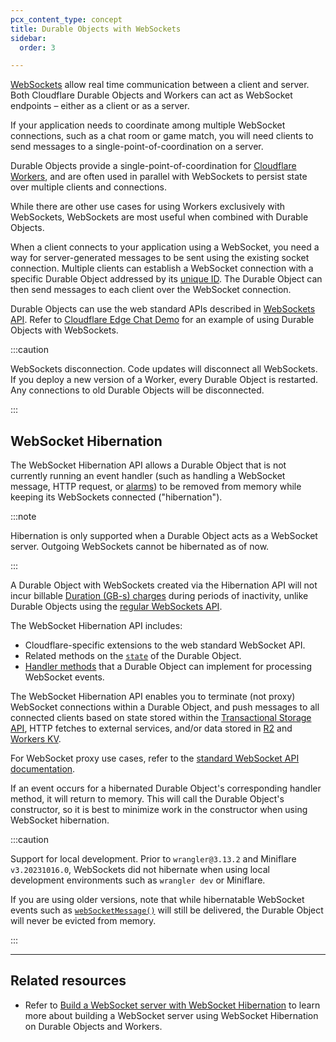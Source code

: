 ```yaml
---
pcx_content_type: concept
title: Durable Objects with WebSockets
sidebar:
  order: 3

---
```


[WebSockets](/durable-objects/api/websockets/) allow real time communication between a client and server. Both Cloudflare Durable Objects and Workers can act as WebSocket endpoints – either as a client or as a server.

If your application needs to coordinate among multiple WebSocket connections, such as a chat room or game match, you will need clients to send messages to a single-point-of-coordination on a server.

Durable Objects provide a single-point-of-coordination for [Cloudflare Workers](/workers/), and are often used in parallel with WebSockets to persist state over multiple clients and connections.

While there are other use cases for using Workers exclusively with WebSockets, WebSockets are most useful when combined with Durable Objects.

When a client connects to your application using a WebSocket, you need a way for server-generated messages to be sent using the existing socket connection. Multiple clients can establish a WebSocket connection with a specific Durable Object addressed by its [unique ID](/durable-objects/best-practices/access-durable-objects-from-a-worker/#1-create-durable-object-ids). The Durable Object can then send messages to each client over the WebSocket connection.

Durable Objects can use the web standard APIs described in [WebSockets API](/durable-objects/api/websockets/). Refer to [Cloudflare Edge Chat Demo](https://github.com/cloudflare/workers-chat-demo) for an example of using Durable Objects with WebSockets.

:::caution

WebSockets disconnection. Code updates will disconnect all WebSockets. If you deploy a new version of a Worker, every Durable Object is restarted. Any connections to old Durable Objects will be disconnected.


:::

## WebSocket Hibernation

The WebSocket Hibernation API allows a Durable Object that is not currently running an event handler (such as handling a WebSocket message, HTTP request, or [alarms](/durable-objects/api/alarms/)) to be removed from memory while keeping its WebSockets connected ("hibernation").

:::note


Hibernation is only supported when a Durable Object acts as a WebSocket server. Outgoing WebSockets cannot be hibernated as of now.


:::

A Durable Object with WebSockets created via the Hibernation API will not incur billable [Duration (GB-s) charges](/durable-objects/platform/pricing/) during periods of inactivity, unlike Durable Objects using the [regular WebSockets API](/workers/runtime-apis/websockets/).

The WebSocket Hibernation API includes:

* Cloudflare-specific extensions to the web standard WebSocket API.
* Related methods on the [`state`](/durable-objects/api/websockets/#state-methods) of the Durable Object.
* [Handler methods](/durable-objects/api/websockets/#handler-methods) that a Durable Object can implement for processing WebSocket events.

The WebSocket Hibernation API enables you to terminate (not proxy) WebSocket connections within a Durable Object, and push messages to all connected clients based on state stored within the [Transactional Storage API](/durable-objects/api/transactional-storage-api/), HTTP fetches to external services, and/or data stored in [R2](/r2/) and [Workers KV](/kv/api/).

For WebSocket proxy use cases, refer to the [standard WebSocket API documentation](/workers/examples/websockets/#write-a-websocket-client).

If an event occurs for a hibernated Durable Object's corresponding handler method, it will return to memory. This will call the Durable Object's constructor, so it is best to minimize work in the constructor when using WebSocket hibernation.

:::caution

Support for local development. Prior to `wrangler@3.13.2` and Miniflare `v3.20231016.0`, WebSockets did not hibernate when using local development environments such as `wrangler dev` or Miniflare.

If you are using older versions, note that while hibernatable WebSocket events such as [`webSocketMessage()`](/durable-objects/api/websockets/#websocketmessage) will still be delivered, the Durable Object will never be evicted from memory.


:::

***

## Related resources

* Refer to [Build a WebSocket server with WebSocket Hibernation](/durable-objects/examples/websocket-hibernation-server/) to learn more about building a WebSocket server using WebSocket Hibernation on Durable Objects and Workers.
